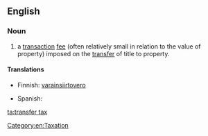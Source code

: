 ==English==
{{wikipedia}}
===Noun===
{{en-noun|es}}

# {{legal}} a [[transaction]] [[fee]] (often relatively small in relation to the value of property) imposed on the [[transfer]] of title to property.

====Translations====
{{trans-top|a transaction fee imposed on the transfer of title to property}}
* Finnish: [[varainsiirtovero]]
{{trans-mid}}
* Spanish: {{t|es|impuesto de transferencia|m}}
{{trans-bottom}}

[[Category:en:Taxation]]

[[ta:transfer tax]]
